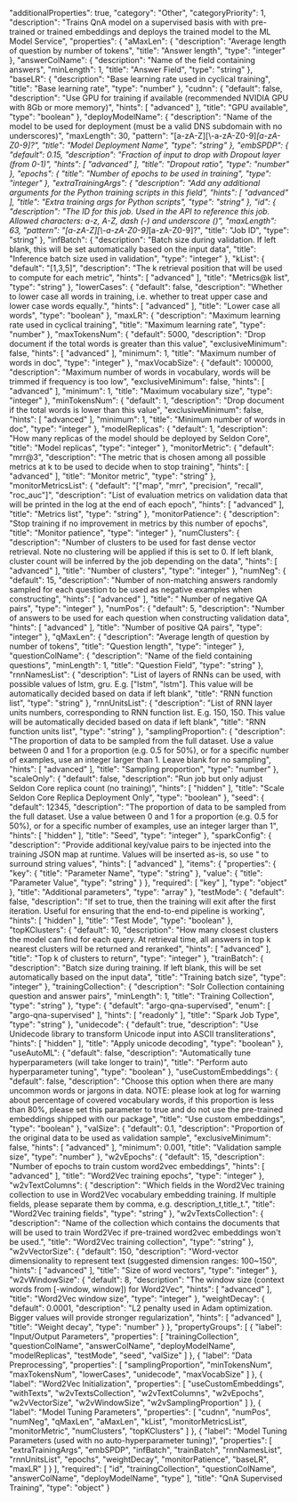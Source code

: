   "additionalProperties": true,
  "category": "Other",
  "categoryPriority": 1,
  "description": "Trains QnA model on a supervised basis with with pre-trained or trained embeddings and deploys the trained model to the ML Model Service",
  "properties": {
    "aMaxLen": {
      "description": "Average length of question by number of tokens",
      "title": "Answer length",
      "type": "integer"
    },
    "answerColName": {
      "description": "Name of the field containing answers",
      "minLength": 1,
      "title": "Answer Field",
      "type": "string"
    },
    "baseLR": {
      "description": "Base learning rate used in cyclical training",
      "title": "Base learning rate",
      "type": "number"
    },
    "cudnn": {
      "default": false,
      "description": "Use GPU for training if available (recommended NVIDIA GPU with 8Gb or more memory)",
      "hints": [
        "advanced"
      ],
      "title": "GPU available",
      "type": "boolean"
    },
    "deployModelName": {
      "description": "Name of the model to be used for deployment (must be a valid DNS subdomain with no underscores)",
      "maxLength": 30,
      "pattern": "[a-zA-Z][\\-a-zA-Z0-9]*[a-zA-Z0-9]?",
      "title": "Model Deployment Name",
      "type": "string"
    },
    "embSPDP": {
      "default": 0.15,
      "description": "Fraction of input to drop with Dropout layer (from 0-1)",
      "hints": [
        "advanced"
      ],
      "title": "Dropout ratio",
      "type": "number"
    },
    "epochs": {
      "title": "Number of epochs to be used in training",
      "type": "integer"
    },
    "extraTrainingArgs": {
      "description": "Add any additional arguments for the Python training scripts in this field",
      "hints": [
        "advanced"
      ],
      "title": "Extra training args for Python scripts",
      "type": "string"
    },
    "id": {
      "description": "The ID for this job. Used in the API to reference this job. Allowed characters: a-z, A-Z, dash (-) and underscore (_)",
      "maxLength": 63,
      "pattern": "[a-zA-Z][_\\-a-zA-Z0-9]*[a-zA-Z0-9]?",
      "title": "Job ID",
      "type": "string"
    },
    "infBatch": {
      "description": "Batch size during validation. If left blank, this will be set automatically based on the input data",
      "title": "Inference batch size used in validation",
      "type": "integer"
    },
    "kList": {
      "default": "[1,3,5]",
      "description": "The k retrieval position that will be used to compute for each metric",
      "hints": [
        "advanced"
      ],
      "title": "Metrics@k list",
      "type": "string"
    },
    "lowerCases": {
      "default": false,
      "description": "Whether to lower case all words in training, i.e. whether to treat upper case and lower case words equally.",
      "hints": [
        "advanced"
      ],
      "title": "Lower case all words",
      "type": "boolean"
    },
    "maxLR": {
      "description": "Maximum learning rate used in cyclical training",
      "title": "Maximum learning rate",
      "type": "number"
    },
    "maxTokensNum": {
      "default": 5000,
      "description": "Drop document if the total words is greater than this value",
      "exclusiveMinimum": false,
      "hints": [
        "advanced"
      ],
      "minimum": 1,
      "title": "Maximum number of words in doc",
      "type": "integer"
    },
    "maxVocabSize": {
      "default": 100000,
      "description": "Maximum number of words in vocabulary, words will be trimmed if frequency is too low",
      "exclusiveMinimum": false,
      "hints": [
        "advanced"
      ],
      "minimum": 1,
      "title": "Maximum vocabulary size",
      "type": "integer"
    },
    "minTokensNum": {
      "default": 1,
      "description": "Drop document if the total words is lower than this value",
      "exclusiveMinimum": false,
      "hints": [
        "advanced"
      ],
      "minimum": 1,
      "title": "Minimum number of words in doc",
      "type": "integer"
    },
    "modelReplicas": {
      "default": 1,
      "description": "How many replicas of the model should be deployed by Seldon Core",
      "title": "Model replicas",
      "type": "integer"
    },
    "monitorMetric": {
      "default": "mrr@3",
      "description": "The metric that is chosen among all possible metrics at k to be used to decide when to stop training",
      "hints": [
        "advanced"
      ],
      "title": "Monitor metric",
      "type": "string"
    },
    "monitorMetricsList": {
      "default": "[\"map\", \"mrr\", \"precision\", \"recall\", \"roc_auc\"]",
      "description": "List of evaluation metrics on validation data that will be printed in the log at the end of each epoch",
      "hints": [
        "advanced"
      ],
      "title": "Metrics list",
      "type": "string"
    },
    "monitorPatience": {
      "description": "Stop training if no improvement in metrics by this number of epochs",
      "title": "Monitor patience",
      "type": "integer"
    },
    "numClusters": {
      "description": "Number of clusters to be used for fast dense vector retrieval. Note no clustering will be applied if this is set to 0. If left blank, cluster count will be inferred by the job depending on the data",
      "hints": [
        "advanced"
      ],
      "title": "Number of clusters",
      "type": "integer"
    },
    "numNeg": {
      "default": 15,
      "description": "Number of non-matching answers randomly sampled for each question to be used as negative examples when constructing",
      "hints": [
        "advanced"
      ],
      "title": " Number of negative QA pairs",
      "type": "integer"
    },
    "numPos": {
      "default": 5,
      "description": "Number of answers to be used for each question when constructing validation data",
      "hints": [
        "advanced"
      ],
      "title": "Number of positive QA pairs",
      "type": "integer"
    },
    "qMaxLen": {
      "description": "Average length of question by number of tokens",
      "title": "Question length",
      "type": "integer"
    },
    "questionColName": {
      "description": "Name of the field containing questions",
      "minLength": 1,
      "title": "Question Field",
      "type": "string"
    },
    "rnnNamesList": {
      "description": "List of layers of RNNs can be used, with possible values of lstm, gru. E.g. [\"lstm\", \"lstm\"]. This value will be automatically decided based on data if left blank",
      "title": "RNN function list",
      "type": "string"
    },
    "rnnUnitsList": {
      "description": "List of RNN layer units numbers, corresponding to RNN function list. E.g. 150, 150. This value will be automatically decided based on data if left blank",
      "title": "RNN function units list",
      "type": "string"
    },
    "samplingProportion": {
      "description": "The proportion of data to be sampled from the full dataset. Use a value between 0 and 1 for a proportion (e.g. 0.5 for 50%), or for a specific number of examples, use an integer larger than 1. Leave blank for no sampling",
      "hints": [
        "advanced"
      ],
      "title": "Sampling proportion",
      "type": "number"
    },
    "scaleOnly": {
      "default": false,
      "description": "Run job but only adjust Seldon Core replica count (no training)",
      "hints": [
        "hidden"
      ],
      "title": "Scale Seldon Core Replica Deployment Only",
      "type": "boolean"
    },
    "seed": {
      "default": 12345,
      "description": "The proportion of data to be sampled from the full dataset. Use a value between 0 and 1 for a proportion (e.g. 0.5 for 50%), or for a specific number of examples, use an integer larger than 1",
      "hints": [
        "hidden"
      ],
      "title": "Seed",
      "type": "integer"
    },
    "sparkConfig": {
      "description": "Provide additional key/value pairs to be injected into the training JSON map at runtime. Values will be inserted as-is, so use \" to surround string values",
      "hints": [
        "advanced"
      ],
      "items": {
        "properties": {
          "key": {
            "title": "Parameter Name",
            "type": "string"
          },
          "value": {
            "title": "Parameter Value",
            "type": "string"
          }
        },
        "required": [
          "key"
        ],
        "type": "object"
      },
      "title": "Additional parameters",
      "type": "array"
    },
    "testMode": {
      "default": false,
      "description": "If set to true, then the training will exit after the first iteration. Useful for ensuring that the end-to-end pipeline is working",
      "hints": [
        "hidden"
      ],
      "title": "Test Mode",
      "type": "boolean"
    },
    "topKClusters": {
      "default": 10,
      "description": "How many closest clusters the model can find for each query. At retrieval time, all answers in top k nearest clusters will be returned and reranked",
      "hints": [
        "advanced"
      ],
      "title": "Top k of clusters to return",
      "type": "integer"
    },
    "trainBatch": {
      "description": "Batch size during training. If left blank, this will be set automatically based on the input data",
      "title": "Training batch size",
      "type": "integer"
    },
    "trainingCollection": {
      "description": "Solr Collection containing question and answer pairs",
      "minLength": 1,
      "title": "Training Collection",
      "type": "string"
    },
    "type": {
      "default": "argo-qna-supervised",
      "enum": [
        "argo-qna-supervised"
      ],
      "hints": [
        "readonly"
      ],
      "title": "Spark Job Type",
      "type": "string"
    },
    "unidecode": {
      "default": true,
      "description": "Use Unidecode library to transform Unicode input into ASCII transliterations",
      "hints": [
        "hidden"
      ],
      "title": "Apply unicode decoding",
      "type": "boolean"
    },
    "useAutoML": {
      "default": false,
      "description": "Automatically tune hyperparameters (will take longer to train)",
      "title": "Perform auto hyperparameter tuning",
      "type": "boolean"
    },
    "useCustomEmbeddings": {
      "default": false,
      "description": "Choose this option when there are many uncommon words or jargons in data. NOTE: please look at log for warning about percentage of covered vocabulary words, if this proportion is less than 80%, please set this parameter to true and do not use the pre-trained embeddings shipped with our package",
      "title": "Use custom embeddings",
      "type": "boolean"
    },
    "valSize": {
      "default": 0.1,
      "description": "Proportion of the original data to be used as validation sample",
      "exclusiveMinimum": false,
      "hints": [
        "advanced"
      ],
      "minimum": 0.001,
      "title": "Validation sample size",
      "type": "number"
    },
    "w2vEpochs": {
      "default": 15,
      "description": "Number of epochs to train custom word2vec embeddings",
      "hints": [
        "advanced"
      ],
      "title": "Word2Vec training epochs",
      "type": "integer"
    },
    "w2vTextColumns": {
      "description": "Which fields in the Word2Vec training collection to use in Word2Vec vocabulary embedding training. If multiple fields, please separate them by comma, e.g. description_t,title_t.",
      "title": "Word2Vec training fields",
      "type": "string"
    },
    "w2vTextsCollection": {
      "description": "Name of the collection which contains the documents that will be used to train Word2Vec if pre-trained word2vec embeddings won't be used.",
      "title": "Word2Vec training collection",
      "type": "string"
    },
    "w2vVectorSize": {
      "default": 150,
      "description": "Word-vector dimensionality to represent text (suggested dimension ranges: 100~150",
      "hints": [
        "advanced"
      ],
      "title": "Size of word vectors",
      "type": "integer"
    },
    "w2vWindowSize": {
      "default": 8,
      "description": "The window size (context words from [-window, window]) for Word2Vec",
      "hints": [
        "advanced"
      ],
      "title": "Word2Vec window size",
      "type": "integer"
    },
    "weightDecay": {
      "default": 0.0001,
      "description": "L2 penalty used in Adam optimization. Bigger values will provide stronger regularization",
      "hints": [
        "advanced"
      ],
      "title": "Weight decay",
      "type": "number"
    }
  },
  "propertyGroups": [
    {
      "label": "Input/Output Parameters",
      "properties": [
        "trainingCollection",
        "questionColName",
        "answerColName",
        "deployModelName",
        "modelReplicas",
        "testMode",
        "seed",
        "valSize"
      ]
    },
    {
      "label": "Data Preprocessing",
      "properties": [
        "samplingProportion",
        "minTokensNum",
        "maxTokensNum",
        "lowerCases",
        "unidecode",
        "maxVocabSize"
      ]
    },
    {
      "label": "Word2Vec Initialization",
      "properties": [
        "useCustomEmbeddings",
        "withTexts",
        "w2vTextsCollection",
        "w2vTextColumns",
        "w2vEpochs",
        "w2vVectorSize",
        "w2vWindowSize",
        "w2vSamplingProportion"
      ]
    },
    {
      "label": "Model Tuning Parameters",
      "properties": [
        "cudnn",
        "numPos",
        "numNeg",
        "qMaxLen",
        "aMaxLen",
        "kList",
        "monitorMetricsList",
        "monitorMetric",
        "numClusters",
        "topKClusters"
      ]
    },
    {
      "label": "Model Tuning Parameters (used with no auto-hyperparameter tuning)",
      "properties": [
        "extraTrainingArgs",
        "embSPDP",
        "infBatch",
        "trainBatch",
        "rnnNamesList",
        "rnnUnitsList",
        "epochs",
        "weightDecay",
        "monitorPatience",
        "baseLR",
        "maxLR"
      ]
    }
  ],
  "required": [
    "id",
    "trainingCollection",
    "questionColName",
    "answerColName",
    "deployModelName",
    "type"
  ],
  "title": "QnA Supervised Training",
  "type": "object"
}
